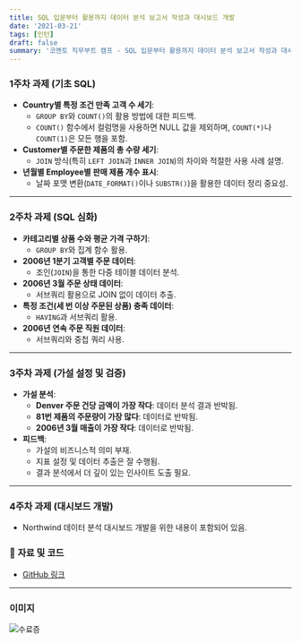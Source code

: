 ```yaml
---
title: SQL 입문부터 활용까지 데이터 분석 보고서 작성과 대시보드 개발
date: '2021-03-21'
tags: [인턴]
draft: false
summary: '코멘토 직무부트 캠프 - SQL 입문부터 활용까지 데이터 분석 보고서 작성과 대시보드 개발'
---
```


### 1주차 과제 (기초 SQL)

- **Country별 특정 조건 만족 고객 수 세기**:
    - `GROUP BY`와 `COUNT()`의 활용 방법에 대한 피드백.
    - `COUNT()` 함수에서 컬럼명을 사용하면 NULL 값을 제외하며, `COUNT(*)`나 `COUNT(1)`은 모든 행을 포함.
- **Customer별 주문한 제품의 총 수량 세기**:
    - `JOIN` 방식(특히 `LEFT JOIN`과 `INNER JOIN`)의 차이와 적절한 사용 사례 설명.
- **년월별 Employee별 판매 제품 개수 표시**:
    - 날짜 포맷 변환(`DATE_FORMAT()`이나 `SUBSTR()`)을 활용한 데이터 정리 중요성.

---

### 2주차 과제 (SQL 심화)

- **카테고리별 상품 수와 평균 가격 구하기**:
    - `GROUP BY`와 집계 함수 활용.
- **2006년 1분기 고객별 주문 데이터**:
    - 조인(`JOIN`)을 통한 다중 테이블 데이터 분석.
- **2006년 3월 주문 상태 데이터**:
    - 서브쿼리 활용으로 JOIN 없이 데이터 추출.
- **특정 조건(세 번 이상 주문된 상품) 충족 데이터**:
    - `HAVING`과 서브쿼리 활용.
- **2006년 연속 주문 직원 데이터**:
    - 서브쿼리와 중첩 쿼리 사용.

---

### 3주차 과제 (가설 설정 및 검증)

- **가설 분석**:
    - **Denver 주문 건당 금액이 가장 작다**: 데이터 분석 결과 반박됨.
    - **81번 제품의 주문량이 가장 많다**: 데이터로 반박됨.
    - **2006년 3월 매출이 가장 작다**: 데이터로 반박됨.
- **피드백**:
    - 가설의 비즈니스적 의미 부재.
    - 지표 설정 및 데이터 추출은 잘 수행됨.
    - 결과 분석에서 더 깊이 있는 인사이트 도출 필요.

---

### 4주차 과제 (대시보드 개발)

- Northwind 데이터 분석 대시보드 개발을 위한 내용이 포함되어 있음.

### 📂 **자료 및 코드**
- [GitHub 링크](https://github.com/dashboard)

---

### 이미지
![수료증](/static/images/escape/대시보드_수료증.png)
